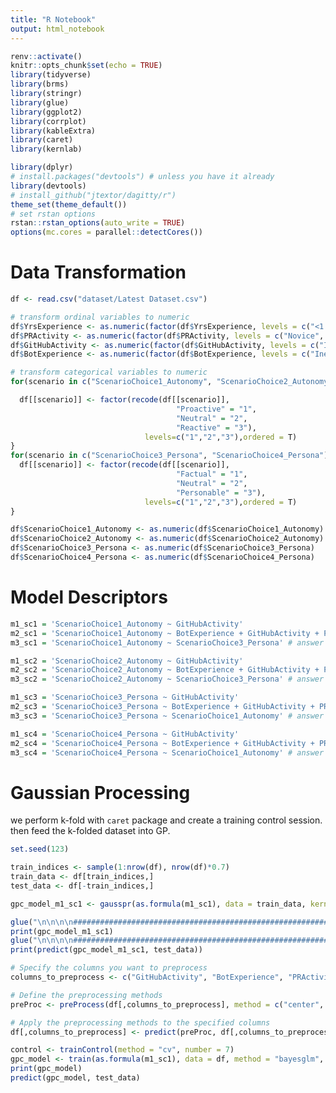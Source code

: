 ```yaml
---
title: "R Notebook"
output: html_notebook
---
```


```r
renv::activate()
knitr::opts_chunk$set(echo = TRUE)
library(tidyverse)
library(brms)
library(stringr)
library(glue)
library(ggplot2)
library(corrplot)
library(kableExtra)
library(caret)
library(kernlab)

library(dplyr)
# install.packages("devtools") # unless you have it already
library(devtools)
# install_github("jtextor/dagitty/r")
theme_set(theme_default())
# set rstan options
rstan::rstan_options(auto_write = TRUE)
options(mc.cores = parallel::detectCores())
```

# Data Transformation

```r


df <- read.csv("dataset/Latest Dataset.csv")

# transform ordinal variables to numeric
df$YrsExperience <- as.numeric(factor(df$YrsExperience, levels = c("<1 year", "1-3 years", "3-5 years", ">5 years")))
df$PRActivity <- as.numeric(factor(df$PRActivity, levels = c("Novice", "Intermediate", "Expert")))
df$GitHubActivity <- as.numeric(factor(df$GitHubActivity, levels = c("Infrequent", "Intermediate", "Experienced")))
df$BotExperience <- as.numeric(factor(df$BotExperience, levels = c("Inexperienced", "Intermediate", "Experienced")))

# transform categorical variables to numeric
for(scenario in c("ScenarioChoice1_Autonomy", "ScenarioChoice2_Autonomy")) {

  df[[scenario]] <- factor(recode(df[[scenario]],
                                     "Proactive" = "1", 
                                     "Neutral" = "2",
                                     "Reactive" = "3"),
                              levels=c("1","2","3"),ordered = T)
}
for(scenario in c("ScenarioChoice3_Persona", "ScenarioChoice4_Persona")) {
  df[[scenario]] <- factor(recode(df[[scenario]],
                                     "Factual" = "1", 
                                     "Neutral" = "2",
                                     "Personable" = "3"),
                              levels=c("1","2","3"),ordered = T)
}

df$ScenarioChoice1_Autonomy <- as.numeric(df$ScenarioChoice1_Autonomy)
df$ScenarioChoice2_Autonomy <- as.numeric(df$ScenarioChoice2_Autonomy)
df$ScenarioChoice3_Persona <- as.numeric(df$ScenarioChoice3_Persona)
df$ScenarioChoice4_Persona <- as.numeric(df$ScenarioChoice4_Persona)


```

# Model Descriptors

```r
m1_sc1 = 'ScenarioChoice1_Autonomy ~ GitHubActivity'
m2_sc1 = 'ScenarioChoice1_Autonomy ~ BotExperience + GitHubActivity + PRActivity + YrsExperience' # only technical 
m3_sc1 = 'ScenarioChoice1_Autonomy ~ ScenarioChoice3_Persona' # answer to SC3 (persona)

m1_sc2 = 'ScenarioChoice2_Autonomy ~ GitHubActivity'
m2_sc2 = 'ScenarioChoice2_Autonomy ~ BotExperience + GitHubActivity + PRActivity + YrsExperience' # only technical 
m3_sc2 = 'ScenarioChoice2_Autonomy ~ ScenarioChoice3_Persona' # answer to SC3 (persona)

m1_sc3 = 'ScenarioChoice3_Persona ~ GitHubActivity'
m2_sc3 = 'ScenarioChoice3_Persona ~ BotExperience + GitHubActivity + PRActivity + YrsExperience' # only technical 
m3_sc3 = 'ScenarioChoice3_Persona ~ ScenarioChoice1_Autonomy' # answer to SC3 (autonomy)

m1_sc4 = 'ScenarioChoice4_Persona ~ GitHubActivity'
m2_sc4 = 'ScenarioChoice4_Persona ~ BotExperience + GitHubActivity + PRActivity + YrsExperience' # only technical 
m3_sc4 = 'ScenarioChoice4_Persona ~ ScenarioChoice1_Autonomy' # answer to SC4 (autonomy)

```

# Gaussian Processing

we perform k-fold with `caret` package and create a training control session. then feed the k-folded dataset into GP.

```r
set.seed(123)

train_indices <- sample(1:nrow(df), nrow(df)*0.7)
train_data <- df[train_indices,]
test_data <- df[-train_indices,]

gpc_model_m1_sc1 <- gausspr(as.formula(m1_sc1), data = train_data, kernel = "rbfdot", kpar = list(sigma = 0.05))

glue("\n\n\n\n###############################################################\n\n\n\n")
print(gpc_model_m1_sc1)
glue("\n\n\n\n###############################################################\n\n\n\n")
print(predict(gpc_model_m1_sc1, test_data))

```

```r

# Specify the columns you want to preprocess
columns_to_preprocess <- c("GitHubActivity", "BotExperience", "PRActivity", "YrsExperience", "ScenarioChoice1_Autonomy", "ScenarioChoice2_Autonomy", "ScenarioChoice3_Persona", "ScenarioChoice4_Persona")

# Define the preprocessing methods
preProc <- preProcess(df[,columns_to_preprocess], method = c("center", "scale"))

# Apply the preprocessing methods to the specified columns
df[,columns_to_preprocess] <- predict(preProc, df[,columns_to_preprocess])


```

```r
control <- trainControl(method = "cv", number = 7)
gpc_model <- train(as.formula(m1_sc1), data = df, method = "bayesglm", trControl = control)
print(gpc_model)
predict(gpc_model, test_data)

```
